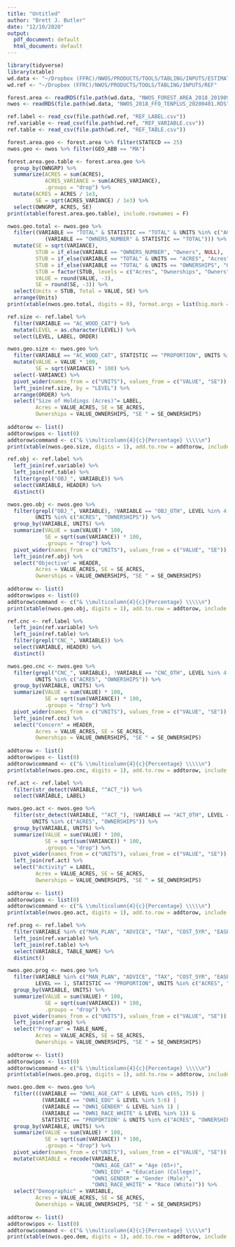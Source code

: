 ```yaml
---
title: "Untitled"
author: "Brett J. Butler"
date: "12/10/2020"
output:
  pdf_document: default
  html_document: default
---
```


```r
library(tidyverse)
library(xtable)
wd.data <- "~/Dropbox (FFRC)/NWOS/PRODUCTS/TOOLS/TABLING/INPUTS/ESTIMATES"
wd.ref <- "~/Dropbox (FFRC)/NWOS/PRODUCTS/TOOLS/TABLING/INPUTS/REF"

forest.area <- readRDS(file.path(wd.data, "NWOS_FOREST_AREA_2018_20190909.RDS"))
nwos <- readRDS(file.path(wd.data, "NWOS_2018_FFO_TENPLUS_20200401.RDS"))

ref.label <- read_csv(file.path(wd.ref, "REF_LABEL.csv")) 
ref.variable <- read_csv(file.path(wd.ref, "REF_VARIABLE.csv")) 
ref.table <- read_csv(file.path(wd.ref, "REF_TABLE.csv")) 

forest.area.geo <- forest.area %>% filter(STATECD == 25)
nwos.geo <- nwos %>% filter(GEO_ABB == "MA")
```


```r
forest.area.geo.table <- forest.area.geo %>%
  group_by(OWNGRP) %>%
  summarize(ACRES = sum(ACRES),
            ACRES_VARIANCE = sum(ACRES_VARIANCE),
            .groups = "drop") %>%
  mutate(ACRES = ACRES / 1e3,
         SE = sqrt(ACRES_VARIANCE) / 1e3) %>%
  select(OWNGRP, ACRES, SE)
print(xtable(forest.area.geo.table), include.rownames = F)
```

```r
nwos.geo.total <- nwos.geo %>%
  filter((VARIABLE == "TOTAL" & STATISTIC == "TOTAL" & UNITS %in% c("ACRES", "OWNERSHIPS") |
            (VARIABLE == "OWNERS_NUMBER" & STATISTIC == "TOTAL"))) %>%
  mutate(SE = sqrt(VARIANCE),
         STUB = if_else(VARIABLE == "OWNERS_NUMBER", "Owners", NULL),
         STUB = if_else(VARIABLE == "TOTAL" & UNITS == "ACRES", "Acres", STUB),
         STUB = if_else(VARIABLE == "TOTAL" & UNITS == "OWNERSHIPS", "Ownerships", STUB),
         STUB = factor(STUB, levels = c("Acres", "Ownerships", "Owners")),
         VALUE = round(VALUE, -3),
         SE = round(SE, -3)) %>%
  select(Units = STUB, Total = VALUE, SE) %>%
  arrange(Units)
print(xtable(nwos.geo.total, digits = 0), format.args = list(big.mark = ","), include.rownames = F)
```

```r
ref.size <- ref.label %>%
  filter(VARIABLE == "AC_WOOD_CAT") %>%
  mutate(LEVEL = as.character(LEVEL)) %>%
  select(LEVEL, LABEL, ORDER)

nwos.geo.size <- nwos.geo %>%
  filter(VARIABLE == "AC_WOOD_CAT", STATISTIC == "PROPORTION", UNITS %in% c("ACRES", "OWNERSHIPS"), !LEVEL %in% c("1")) %>%
  mutate(VALUE = VALUE * 100,
         SE = sqrt(VARIANCE) * 100) %>%
  select(-VARIANCE) %>%
  pivot_wider(names_from = c("UNITS"), values_from = c("VALUE", "SE")) %>%
  left_join(ref.size, by = "LEVEL") %>%
  arrange(ORDER) %>%
  select("Size of Holdings (Acres)"= LABEL,
         Acres = VALUE_ACRES, SE = SE_ACRES,
         Ownerships = VALUE_OWNERSHIPS, "SE " = SE_OWNERSHIPS)
          
addtorow <- list()
addtorow$pos <- list(0)
addtorow$command <- c("& \\multicolumn{4}{c}{Percentage} \\\\\n")
print(xtable(nwos.geo.size, digits = 1), add.to.row = addtorow, include.rownames = F)
```

```r
ref.obj <- ref.label %>%
  left_join(ref.variable) %>%
  left_join(ref.table) %>%
  filter(grepl("OBJ_", VARIABLE)) %>%
  select(VARIABLE, HEADER) %>%
  distinct()

nwos.geo.obj <- nwos.geo %>%
  filter(grepl("OBJ_", VARIABLE), !VARIABLE == "OBJ_OTH", LEVEL %in% 4:5, STATISTIC == "PROPORTION", 
         UNITS %in% c("ACRES", "OWNERSHIPS")) %>%
  group_by(VARIABLE, UNITS) %>%
  summarize(VALUE = sum(VALUE) * 100, 
            SE = sqrt(sum(VARIANCE)) * 100,
            .groups = "drop") %>%
  pivot_wider(names_from = c("UNITS"), values_from = c("VALUE", "SE")) %>%
  left_join(ref.obj) %>%
  select("Objective" = HEADER,
         Acres = VALUE_ACRES, SE = SE_ACRES,
         Ownerships = VALUE_OWNERSHIPS, "SE " = SE_OWNERSHIPS)
          
addtorow <- list()
addtorow$pos <- list(0)
addtorow$command <- c("& \\multicolumn{4}{c}{Percentage} \\\\\n")
print(xtable(nwos.geo.obj, digits = 1), add.to.row = addtorow, include.rownames = F)
```

```r
ref.cnc <- ref.label %>%
  left_join(ref.variable) %>%
  left_join(ref.table) %>%
  filter(grepl("CNC_", VARIABLE)) %>%
  select(VARIABLE, HEADER) %>%
  distinct()

nwos.geo.cnc <- nwos.geo %>%
  filter(grepl("CNC_", VARIABLE), !VARIABLE == "CNC_OTH", LEVEL %in% 4:5, STATISTIC == "PROPORTION", 
         UNITS %in% c("ACRES", "OWNERSHIPS")) %>%
  group_by(VARIABLE, UNITS) %>%
  summarize(VALUE = sum(VALUE) * 100, 
            SE = sqrt(sum(VARIANCE)) * 100,
            .groups = "drop") %>%
  pivot_wider(names_from = c("UNITS"), values_from = c("VALUE", "SE")) %>%
  left_join(ref.cnc) %>%
  select("Concern" = HEADER,
         Acres = VALUE_ACRES, SE = SE_ACRES,
         Ownerships = VALUE_OWNERSHIPS, "SE " = SE_OWNERSHIPS)
          
addtorow <- list()
addtorow$pos <- list(0)
addtorow$command <- c("& \\multicolumn{4}{c}{Percentage} \\\\\n")
print(xtable(nwos.geo.cnc, digits = 1), add.to.row = addtorow, include.rownames = F)
```

```r
ref.act <- ref.label %>%
  filter(str_detect(VARIABLE, "^ACT_")) %>%
  select(VARIABLE, LABEL)

nwos.geo.act <- nwos.geo %>%
  filter(str_detect(VARIABLE, "^ACT_"), !VARIABLE == "ACT_OTH", LEVEL == 1, STATISTIC == "PROPORTION", 
        UNITS %in% c("ACRES", "OWNERSHIPS")) %>%
  group_by(VARIABLE, UNITS) %>%
  summarize(VALUE = sum(VALUE) * 100, 
            SE = sqrt(sum(VARIANCE)) * 100,
            .groups = "drop") %>%
  pivot_wider(names_from = c("UNITS"), values_from = c("VALUE", "SE")) %>%
  left_join(ref.act) %>%
  select("Activity" = LABEL,
         Acres = VALUE_ACRES, SE = SE_ACRES,
         Ownerships = VALUE_OWNERSHIPS, "SE " = SE_OWNERSHIPS)
          
addtorow <- list()
addtorow$pos <- list(0)
addtorow$command <- c("& \\multicolumn{4}{c}{Percentage} \\\\\n")
print(xtable(nwos.geo.act, digits = 1), add.to.row = addtorow, include.rownames = F)
```

```r
ref.prog <- ref.label %>%
  filter(VARIABLE %in% c("MAN_PLAN", "ADVICE", "TAX", "COST_5YR", "EASE",  "CERT", "CARBON")) %>%
  left_join(ref.variable) %>%
  left_join(ref.table) %>%
  select(VARIABLE, TABLE_NAME) %>%
  distinct()

nwos.geo.prog <- nwos.geo %>%
  filter(VARIABLE %in% c("MAN_PLAN", "ADVICE", "TAX", "COST_5YR", "EASE",  "CERT", "CARBON"),
         LEVEL == 1, STATISTIC == "PROPORTION", UNITS %in% c("ACRES", "OWNERSHIPS")) %>%
  group_by(VARIABLE, UNITS) %>%
  summarize(VALUE = sum(VALUE) * 100, 
            SE = sqrt(sum(VARIANCE)) * 100,
            .groups = "drop") %>%
  pivot_wider(names_from = c("UNITS"), values_from = c("VALUE", "SE")) %>%
  left_join(ref.prog) %>%
  select("Program" = TABLE_NAME,
         Acres = VALUE_ACRES, SE = SE_ACRES,
         Ownerships = VALUE_OWNERSHIPS, "SE " = SE_OWNERSHIPS)
          
addtorow <- list()
addtorow$pos <- list(0)
addtorow$command <- c("& \\multicolumn{4}{c}{Percentage} \\\\\n")
print(xtable(nwos.geo.prog, digits = 1), add.to.row = addtorow, include.rownames = F)
```

```r
nwos.geo.dem <- nwos.geo %>%
  filter(((VARIABLE == "OWN1_AGE_CAT" & LEVEL %in% c(65, 75)) |
           (VARIABLE == "OWN1_EDU" & LEVEL %in% 5:6) |
           (VARIABLE == "OWN1_GENDER" & LEVEL %in% 1) |
           (VARIABLE == "OWN1_RACE_WHITE" & LEVEL %in% 1)) &
           STATISTIC == "PROPORTION" & UNITS %in% c("ACRES", "OWNERSHIPS")) %>%
  group_by(VARIABLE, UNITS) %>%
  summarize(VALUE = sum(VALUE) * 100, 
            SE = sqrt(sum(VARIANCE)) * 100,
            .groups = "drop") %>%
  pivot_wider(names_from = c("UNITS"), values_from = c("VALUE", "SE")) %>%
  mutate(VARIABLE = recode(VARIABLE,
                           "OWN1_AGE_CAT" = "Age (65+)",
                           "OWN1_EDU" = "Education (College)",
                           "OWN1_GENDER" = "Gender (Male)",
                           "OWN1_RACE_WHITE" = "Race (White)")) %>%
  select("Demographic" = VARIABLE,
         Acres = VALUE_ACRES, SE = SE_ACRES,
         Ownerships = VALUE_OWNERSHIPS, "SE " = SE_OWNERSHIPS)
          
addtorow <- list()
addtorow$pos <- list(0)
addtorow$command <- c("& \\multicolumn{4}{c}{Percentage} \\\\\n")
print(xtable(nwos.geo.dem, digits = 1), add.to.row = addtorow, include.rownames = F)
```
